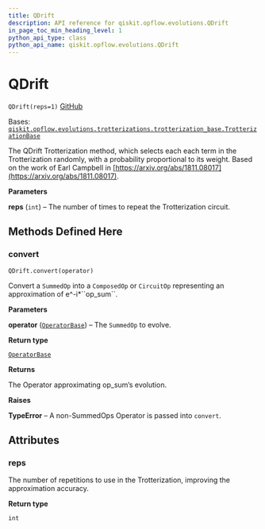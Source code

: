```yaml
---
title: QDrift
description: API reference for qiskit.opflow.evolutions.QDrift
in_page_toc_min_heading_level: 1
python_api_type: class
python_api_name: qiskit.opflow.evolutions.QDrift
---
```


# QDrift

<span id="qiskit.opflow.evolutions.QDrift" />

`QDrift(reps=1)` [GitHub](https://github.com/qiskit/qiskit/tree/stable/0.21/qiskit/opflow/evolutions/trotterizations/qdrift.py "view source code")

Bases: [`qiskit.opflow.evolutions.trotterizations.trotterization_base.TrotterizationBase`](qiskit.opflow.evolutions.TrotterizationBase "qiskit.opflow.evolutions.trotterizations.trotterization_base.TrotterizationBase")

The QDrift Trotterization method, which selects each each term in the Trotterization randomly, with a probability proportional to its weight. Based on the work of Earl Campbell in [https://arxiv.org/abs/1811.08017](https://arxiv.org/abs/1811.08017).

**Parameters**

**reps** (`int`) – The number of times to repeat the Trotterization circuit.

## Methods Defined Here

### convert

<span id="qiskit.opflow.evolutions.QDrift.convert" />

`QDrift.convert(operator)`

Convert a `SummedOp` into a `ComposedOp` or `CircuitOp` representing an approximation of e^-i\*\`\`op\_sum\`\`.

**Parameters**

**operator** ([`OperatorBase`](qiskit.opflow.OperatorBase "qiskit.opflow.operator_base.OperatorBase")) – The `SummedOp` to evolve.

**Return type**

[`OperatorBase`](qiskit.opflow.OperatorBase "qiskit.opflow.operator_base.OperatorBase")

**Returns**

The Operator approximating op\_sum’s evolution.

**Raises**

**TypeError** – A non-SummedOps Operator is passed into `convert`.

## Attributes

<span id="qiskit.opflow.evolutions.QDrift.reps" />

### reps

The number of repetitions to use in the Trotterization, improving the approximation accuracy.

**Return type**

`int`

